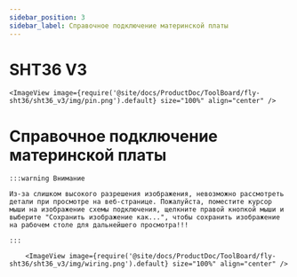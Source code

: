 ```yaml
---
sidebar_position: 3
sidebar_label: Справочное подключение материнской платы
---
```




# SHT36 V3

    <ImageView image={require('@site/docs/ProductDoc/ToolBoard/fly-sht36/sht36_v3/img/pin.png').default} size="100%" align="center" />


# Справочное подключение материнской платы

    :::warning Внимание

    Из-за слишком высокого разрешения изображения, невозможно рассмотреть детали при просмотре на веб-странице. Пожалуйста, поместите курсор мыши на изображение схемы подключения, щелкните правой кнопкой мыши и выберите "Сохранить изображение как...", чтобы сохранить изображение на рабочем столе для дальнейшего просмотра!!!

    :::

        <ImageView image={require('@site/docs/ProductDoc/ToolBoard/fly-sht36/sht36_v3/img/wiring.png').default} size="100%" align="center" />